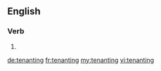 ==English==

===Verb===
{{head|en}}

# {{present participle of|tenant|lang=en}}

[[de:tenanting]]
[[fr:tenanting]]
[[my:tenanting]]
[[vi:tenanting]]